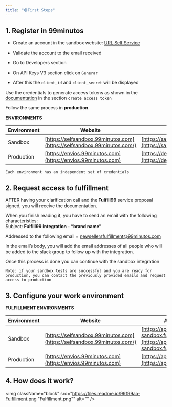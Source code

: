 ```yaml
---
title: "🟢First Steps"
---
```

## 1\. Register in 99minutos

*   Create an account in the sandbox website: [URL Self Service](https://selfsandbox.99minutos.com/)
    
*   Validate the account to the email received
*   Go to Developers section
*   On API Keys V3 section click on `Generar`
*   After this the `client_id` and `client_secret` will be displayed

Use the credentials to generate access tokens as shown in the [documentation](/reference/oauth_token_create)
 in the section `create access token`

Follow the same process in **production**.

**ENVIRONMENTS**

| **Environment** | **Website** | **API url** |
| --- | --- | --- |
| Sandbox | [https://selfsandbox.99minutos.com](https://selfsandbox.99minutos.com/) | [https://sandbox.99minutos.com](https://sandbox.99minutos.com/) |
| Production | [https://envios.99minutos.com](https://envios.99minutos.com) | [https://delivery.99minutos.com](https://delivery.99minutos.com) |

`Each environment has an independent set of credentials`

## 2\. Request access to fulfillment

AFTER having your clarification call and the **Fulfill99** service proposal signed, you will receive the documentation.

When you finish reading it, you have to send an email with the following characteristics:  
Subject: **Fulfill99 integration - “brand name”**

Addressed to the following email = [newsellersfulfillment@99minutos.com](mailto:newsellersfulfillment@99minutos.com)

In the email’s body, you will add the email addresses of all people who will be added to the slack group to follow up with the integration.

Once this process is done you can continue with the sandbox integration

`Note: if your sandbox tests are successful and you are ready for production, you can contact the previously provided emails and request access to production`

## 3\. Configure your work environment

**FULFILLMENT ENVIRONMENTS**

| **Environment** | **Website** | **API url** |
| --- | --- | --- |
| Sandbox | [https://selfsandbox.99minutos.com](https://selfsandbox.99minutos.com/) | [https://api-sandbox.fulfill99.com](https://api-sandbox.fulfill99.com/) |
| Production | [https://envios.99minutos.com](https://envios.99minutos.com) | [https://api.fulfill99.com](https://api.fulfill99.com/) |

## 4\. How does it work?

<img className="block" src="https://files.readme.io/99f99aa-Fulfillment.png "Fulfillment.png"" alt="" />



